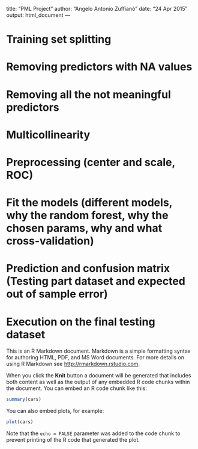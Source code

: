 title: "PML Project"
author: "Angelo Antonio Zuffianò"
date: "24 Apr 2015"
output: html_document
---

# Training set splitting
# Removing predictors with NA values
# Removing all the not meaningful predictors
# Multicollinearity
# Preprocessing (center and scale, ROC)
# Fit the models (different models, why the random forest, why the chosen params, why and what cross-validation)
# Prediction and confusion matrix (Testing part dataset and expected out of sample error)
# Execution on the final testing dataset

This is an R Markdown document. Markdown is a simple formatting syntax for authoring HTML, PDF, and MS Word documents. For more details on using R Markdown see <http://rmarkdown.rstudio.com>.

When you click the **Knit** button a document will be generated that includes both content as well as the output of any embedded R code chunks within the document. You can embed an R code chunk like this:

```r
summary(cars)
```

You can also embed plots, for example:

```r
plot(cars)
```

Note that the `echo = FALSE` parameter was added to the code chunk to prevent printing of the R code that generated the plot.
